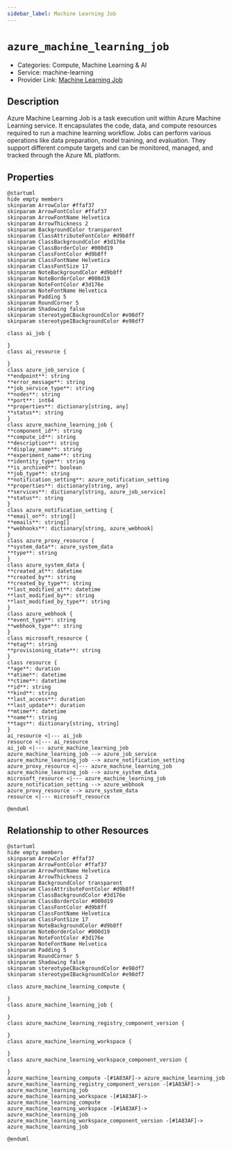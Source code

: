 ```yaml
---
sidebar_label: Machine Learning Job
---
```


# `azure_machine_learning_job`

- Categories: Compute, Machine Learning & AI
- Service: machine-learning
- Provider Link: [Machine Learning Job](https://learn.microsoft.com/en-us/azure/machine-learning/concept-ml-job)

## Description

Azure Machine Learning Job is a task execution unit within Azure Machine Learning service. It encapsulates the code, data, and compute resources required to run a machine learning workflow. Jobs can perform various operations like data preparation, model training, and evaluation. They support different compute targets and can be monitored, managed, and tracked through the Azure ML platform.

## Properties

<ZoomPanPinch>

```kroki imgType="plantuml" imgAlt="Diagram of Machine Learning Job data model"
@startuml
hide empty members
skinparam ArrowColor #ffaf37
skinparam ArrowFontColor #ffaf37
skinparam ArrowFontName Helvetica
skinparam ArrowThickness 2
skinparam BackgroundColor transparent
skinparam ClassAttributeFontColor #d9b8ff
skinparam ClassBackgroundColor #3d176e
skinparam ClassBorderColor #000d19
skinparam ClassFontColor #d9b8ff
skinparam ClassFontName Helvetica
skinparam ClassFontSize 17
skinparam NoteBackgroundColor #d9b8ff
skinparam NoteBorderColor #000d19
skinparam NoteFontColor #3d176e
skinparam NoteFontName Helvetica
skinparam Padding 5
skinparam RoundCorner 5
skinparam Shadowing false
skinparam stereotypeCBackgroundColor #e98df7
skinparam stereotypeIBackgroundColor #e98df7

class ai_job {

}
class ai_resource {

}
class azure_job_service {
**endpoint**: string
**error_message**: string
**job_service_type**: string
**nodes**: string
**port**: int64
**properties**: dictionary[string, any]
**status**: string
}
class azure_machine_learning_job {
**component_id**: string
**compute_id**: string
**description**: string
**display_name**: string
**experiment_name**: string
**identity_type**: string
**is_archived**: boolean
**job_type**: string
**notification_setting**: azure_notification_setting
**properties**: dictionary[string, any]
**services**: dictionary[string, azure_job_service]
**status**: string
}
class azure_notification_setting {
**email_on**: string[]
**emails**: string[]
**webhooks**: dictionary[string, azure_webhook]
}
class azure_proxy_resource {
**system_data**: azure_system_data
**type**: string
}
class azure_system_data {
**created_at**: datetime
**created_by**: string
**created_by_type**: string
**last_modified_at**: datetime
**last_modified_by**: string
**last_modified_by_type**: string
}
class azure_webhook {
**event_type**: string
**webhook_type**: string
}
class microsoft_resource {
**etag**: string
**provisioning_state**: string
}
class resource {
**age**: duration
**atime**: datetime
**ctime**: datetime
**id**: string
**kind**: string
**last_access**: duration
**last_update**: duration
**mtime**: datetime
**name**: string
**tags**: dictionary[string, string]
}
ai_resource <|--- ai_job
resource <|--- ai_resource
ai_job <|--- azure_machine_learning_job
azure_machine_learning_job --> azure_job_service
azure_machine_learning_job --> azure_notification_setting
azure_proxy_resource <|--- azure_machine_learning_job
azure_machine_learning_job --> azure_system_data
microsoft_resource <|--- azure_machine_learning_job
azure_notification_setting --> azure_webhook
azure_proxy_resource --> azure_system_data
resource <|--- microsoft_resource

@enduml
```

</ZoomPanPinch>

## Relationship to other Resources

<ZoomPanPinch>

```kroki imgType="plantuml" imgAlt="Diagram of Machine Learning Job resource relationships"
@startuml
hide empty members
skinparam ArrowColor #ffaf37
skinparam ArrowFontColor #ffaf37
skinparam ArrowFontName Helvetica
skinparam ArrowThickness 2
skinparam BackgroundColor transparent
skinparam ClassAttributeFontColor #d9b8ff
skinparam ClassBackgroundColor #3d176e
skinparam ClassBorderColor #000d19
skinparam ClassFontColor #d9b8ff
skinparam ClassFontName Helvetica
skinparam ClassFontSize 17
skinparam NoteBackgroundColor #d9b8ff
skinparam NoteBorderColor #000d19
skinparam NoteFontColor #3d176e
skinparam NoteFontName Helvetica
skinparam Padding 5
skinparam RoundCorner 5
skinparam Shadowing false
skinparam stereotypeCBackgroundColor #e98df7
skinparam stereotypeIBackgroundColor #e98df7

class azure_machine_learning_compute {

}
class azure_machine_learning_job {

}
class azure_machine_learning_registry_component_version {

}
class azure_machine_learning_workspace {

}
class azure_machine_learning_workspace_component_version {

}
azure_machine_learning_compute -[#1A83AF]-> azure_machine_learning_job
azure_machine_learning_registry_component_version -[#1A83AF]-> azure_machine_learning_job
azure_machine_learning_workspace -[#1A83AF]-> azure_machine_learning_compute
azure_machine_learning_workspace -[#1A83AF]-> azure_machine_learning_job
azure_machine_learning_workspace_component_version -[#1A83AF]-> azure_machine_learning_job

@enduml
```

</ZoomPanPinch>
